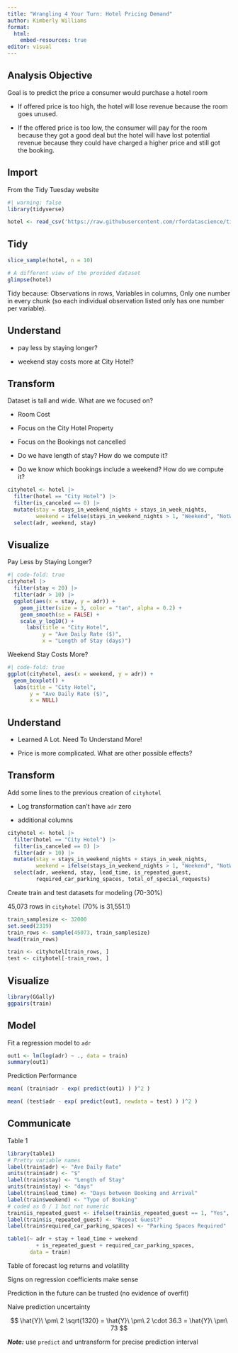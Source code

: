 ```yaml
---
title: "Wrangling 4 Your Turn: Hotel Pricing Demand"
author: Kimberly Williams
format: 
  html: 
    embed-resources: true
editor: visual
---
```


## Analysis Objective

Goal is to predict the price a consumer would purchase a hotel room

-   If offered price is too high, the hotel will lose revenue because the room goes unused.

-   If the offered price is too low, the consumer will pay for the room because they got a good deal but the hotel will have lost potential revenue because they could have charged a higher price and still got the booking.

## Import

From the Tidy Tuesday website

```r
#| warning: false
library(tidyverse)

hotel <- read_csv('https://raw.githubusercontent.com/rfordatascience/tidytuesday/master/data/2020/2020-02-11/hotels.csv')
```

## Tidy

```r
slice_sample(hotel, n = 10)
```

```r
# A different view of the provided dataset
glimpse(hotel)
```

Tidy because: Observations in rows, Variables in columns, Only one number in every chunk (so each individual observation listed only has one number per variable).

## Understand

-   pay less by staying longer?

-   weekend stay costs more at City Hotel?

## Transform

Dataset is tall and wide. What are we focused on?

-   Room Cost

-   Focus on the City Hotel Property

-   Focus on the Bookings not cancelled

-   Do we have length of stay? How do we compute it?

-   Do we know which bookings include a weekend? How do we compute it?

```r
cityhotel <- hotel |>
  filter(hotel == "City Hotel") |>
  filter(is_canceled == 0) |>
  mutate(stay = stays_in_weekend_nights + stays_in_week_nights,
         weekend = ifelse(stays_in_weekend_nights > 1, "Weekend", "NotWeekend")) |>
  select(adr, weekend, stay)
```

## Visualize

Pay Less by Staying Longer?

```r
#| code-fold: true
cityhotel |>
  filter(stay < 20) |>
  filter(adr > 10) |>
  ggplot(aes(x = stay, y = adr)) +
    geom_jitter(size = 3, color = "tan", alpha = 0.2) +
    geom_smooth(se = FALSE) +
    scale_y_log10() +  
      labs(title = "City Hotel",
           y = "Ave Daily Rate ($)",
           x = "Length of Stay (days)")

```

Weekend Stay Costs More?

```r
#| code-fold: true
ggplot(cityhotel, aes(x = weekend, y = adr)) +
  geom_boxplot() +
  labs(title = "City Hotel",
       y = "Ave Daily Rate ($)",
       x = NULL)
```

## Understand

-   Learned A Lot. Need To Understand More!

-   Price is more complicated. What are other possible effects?

## Transform

Add some lines to the previous creation of `cityhotel`

-   Log transformation can't have `adr` zero

-   additional columns

```r
cityhotel <- hotel |>
  filter(hotel == "City Hotel") |>
  filter(is_canceled == 0) |>
  filter(adr > 10) |>
  mutate(stay = stays_in_weekend_nights + stays_in_week_nights,
         weekend = ifelse(stays_in_weekend_nights > 1, "Weekend", "NotWeekend")) |>
  select(adr, weekend, stay, lead_time, is_repeated_guest, 
         required_car_parking_spaces, total_of_special_requests)
```

Create train and test datasets for modeling (70-30%)

45,073 rows in `cityhotel` (70% is 31,551.1)

```r
train_samplesize <- 32000
set.seed(2319)
train_rows <- sample(45073, train_samplesize)
head(train_rows)

train <- cityhotel[train_rows, ]
test <- cityhotel[-train_rows, ]
```

## Visualize

```r
library(GGally)
ggpairs(train)
```

## Model

Fit a regression model to `adr`

```r
out1 <- lm(log(adr) ~ ., data = train)
summary(out1)
```

Prediction Performance

```r
mean( (train$adr - exp( predict(out1) ) )^2 )

mean( (test$adr - exp( predict(out1, newdata = test) ) )^2 )
```

## Communicate

Table 1

```r
library(table1)
# Pretty variable names
label(train$adr) <- "Ave Daily Rate"
units(train$adr) <- "$"
label(train$stay) <- "Length of Stay"
units(train$stay) <- "days"
label(train$lead_time) <- "Days between Booking and Arrival"
label(train$weekend) <- "Type of Booking"
# coded as 0 / 1 but not numeric
train$is_repeated_guest <- ifelse(train$is_repeated_guest == 1, "Yes", "No")
label(train$is_repeated_guest) <- "Repeat Guest?"
label(train$required_car_parking_spaces) <- "Parking Spaces Required"

table1(~ adr + stay + lead_time + weekend 
         + is_repeated_guest + required_car_parking_spaces, 
       data = train)
```

Table of forecast log returns and volatility

Signs on regression coefficients make sense

Prediction in the future can be trusted (no evidence of overfit)

Naive prediction uncertainty

$$
\hat{Y}\ \pm\ 2 \sqrt{1320} = \hat{Y}\ \pm\  2 \cdot 36.3 = \hat{Y}\ \pm\ 73
$$

***Note:*** use `predict` and untransform for precise prediction interval

